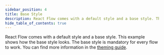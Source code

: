 ```yaml
---
sidebar_position: 4
title: Base Style
description: React Flow comes with a default style and a base style. This example shows how the base style looks.
hide_table_of_contents: true
---
```



React Flow comes with a default style and a base style. This example shows how the base style looks. The base style is mandatory for every flow to work.
You can find more information in the [theming guide](/docs/guides/theming).

<CodeViewer codePath="example-flows/BaseStyle" />
